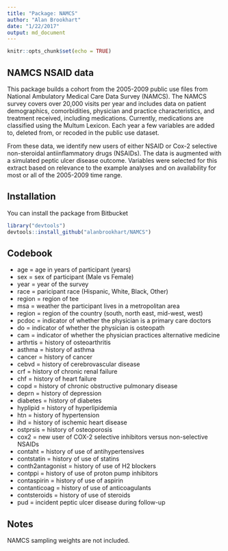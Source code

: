 ```yaml
---
title: "Package: NAMCS"
author: "Alan Brookhart"
date: "1/22/2017"
output: md_document
---
```


```r
knitr::opts_chunk$set(echo = TRUE)
```

## NAMCS NSAID data

This package builds a cohort from the 2005-2009 public use files from National Ambulatory Medical Care Data Survey (NAMCS).  The NAMCS survey covers over 20,000 visits per year and includes data on patient demographics, comorbidities, physician and practice characteristics, and treatment received, including medications. Currently, medications are classified using the Multum Lexicon. Each year a few variables are added to, deleted from, or recoded in the public use dataset. 


From these data, we identify new users of either NSAID or Cox-2 selective non-steroidal antiinflammatory drugs (NSAIDs). The data is augmented with a simulated peptic ulcer disease outcome. Variables were selected for this extract based on relevance to the example analyses and on availability for most or all of the 2005-2009 time range.

## Installation

You can install the package from Bitbucket

```r
library("devtools")
devtools::install_github("alanbrookhart/NAMCS")
```

## Codebook 

* age = age in years of participant (years)
* sex = sex of participant (Male vs Female)
* year = year of the survey
* race = paricipant race (Hispanic, White, Black, Other)
* region = region of tee
* msa = weather the participant lives in a metropolitan area
* region = region of the country (south, north east, mid-west, west)
* pcdoc = indicator of whether the physician is a primary care doctors
* do = indicator of whether the physician is osteopath
* cam = indicator of whether the physician practices alternative medicine
* arthrtis = history of osteoarthritis
* asthma = history of asthma 
* cancer = history of cancer
* cebvd = history of cerebrovascular disease
* crf = history of chronic renal failure 
* chf = history of heart failure 
* copd = history of chronic obstructive pulmonary disease
* deprn = history of depression
* diabetes = history of diabetes
* hyplipid = history of hyperlipidemia
* htn = history of hypertension
* ihd = history of ischemic heart disease
* ostprsis = history of osteoporosis
* cox2 = new user of COX-2 selective inhibitors versus non-selective NSAIDs
* contaht = history of use of antihypertensives
* contstatin = history of use of statins
* conth2antagonist = history of use of H2 blockers
* contppi = history of use of proton pump inhibitors
* contaspirin = history of use of aspirin
* contanticoag = history of use of anticoagulants
* contsteroids = history of use of steroids
* pud = incident peptic ulcer disease during follow-up

## Notes

NAMCS sampling weights are not included.
